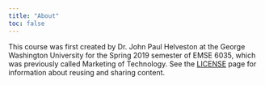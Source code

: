 ```yaml
---
title: "About"
toc: false
---
```


This course was first created by Dr. John Paul Helveston at the George Washington University for the Spring 2019 semester of EMSE 6035, which was previously called Marketing of Technology. See the [LICENSE](LICENSE.html) page for information about reusing and sharing content.

